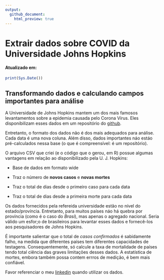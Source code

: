 ```yaml
---
output:
  github_document:
    html_preview: true
---
```


<!-- README.md is generated from README.Rmd. Please edit that file -->

# Extrair dados sobre COVID da Universidade Johns Hopkins
#### Atualizado em:
```r
print(Sys.Date())
```

## Transformando dados e calculando campos importantes para análise
A Universidade de Johns Hopkins mantem um dos mais famosos levantamentos sobre a epidemia causada pelo Corona Vírus. Eles disponibilizam esses dados em um repositório do [github](https://github.com/CSSEGISandData/COVID-19).

Entretanto, o formato dos dados não é dos mais adequados para análise. Cada data é uma nova coluna. Além disso, dados importantes náo estáo pré-calculados nessa base (o que é compreensível: é um repositório). 

O arquivo CSV que criei (e o código que o gerou, em R) possue algumas vantagens em relação ao disponibilizado pela U. J. Hopkins:

+ Base de dados em formato wide

+ Traz o número de **novos casos** e **novas mortes**

+ Traz o total de dias desde o primeiro caso para cada data

+ Traz o total de dias desde a primeira morte para cada data

Os dados fornecidos pela refereida universidade estão no nível do estado/província. Entretanto, para muitos países náo há quebra por província (como é o caso do *Brasi*), mas apenas o agregado nacional. Seria válido um esfor;o de brasileiros para levantar esses dados e fornecê-los aos pesquisadores de Johns Hopkins. 

É importante salientar que o total de *casos confirmados* é sabidamente falho, na medida que diferentes países tem diferentes capacidades de testagens. Consequentemente, só calcule a taxa de mortalidade de países tendo total ciência das graves limitações desses dados. A estatística de mortes, embora também possa contem errros de medição, é bem mais confiável. 

Favor referenciar o meu [linkedin](https://www.linkedin.com/in/saulo-said-b43356a1/) quando utilizar os dados.
